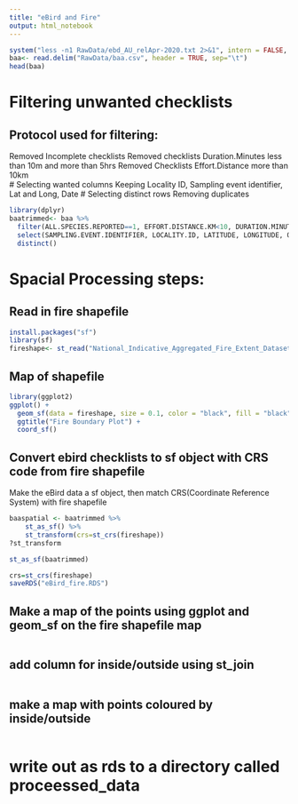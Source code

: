 ```yaml
---
title: "eBird and Fire"
output: html_notebook
---
```




```r
system("less -n1 RawData/ebd_AU_relApr-2020.txt 2>&1", intern = FALSE, show.output.on.console = TRUE)
baa<- read.delim("RawData/baa.csv", header = TRUE, sep="\t")
head(baa)

```
# Filtering unwanted checklists
## Protocol used for filtering:  
Removed Incomplete checklists
Removed checklists Duration.Minutes less than 10m and more than 5hrs
Removed Checklists Effort.Distance more than 10km  
# Selecting wanted columns
Keeping Locality ID, Sampling event identifier, Lat and Long, Date
# Selecting distinct rows
Removing duplicates 
```r
library(dplyr)
baatrimmed<- baa %>% 
  filter(ALL.SPECIES.REPORTED==1, EFFORT.DISTANCE.KM<10, DURATION.MINUTES<300, DURATION.MINUTES>10) %>% 
  select(SAMPLING.EVENT.IDENTIFIER, LOCALITY.ID, LATITUDE, LONGITUDE, OBSERVATION.DATE) %>% 
  distinct()
```

# Spacial Processing steps:

## Read in fire shapefile
```r
install.packages("sf")
library(sf)
fireshape<- st_read("National_Indicative_Aggregated_Fire_Extent_Dataset_v20200211/National_Indicative_Aggregated_Fire_Extent_Dataset_v20200211.shp")
```


## Map of shapefile
```r
library(ggplot2)
ggplot() + 
  geom_sf(data = fireshape, size = 0.1, color = "black", fill = "black") + 
  ggtitle("Fire Boundary Plot") + 
  coord_sf()
```
## Convert ebird checklists to sf object with CRS code from fire shapefile
Make the eBird data a sf object, then match CRS(Coordinate Reference System) with fire shapefile
```r
baaspatial <- baatrimmed %>%
    st_as_sf() %>%
    st_transform(crs=st_crs(fireshape))
?st_transform

st_as_sf(baatrimmed)

crs=st_crs(fireshape)
saveRDS("eBird_fire.RDS")
```
## Make a map of the points using ggplot and geom_sf on the fire shapefile map
```r

```
## add column for inside/outside using st_join
```r

```
## make a map with points coloured by inside/outside
```r

```

# write out as rds to a directory called proceessed_data
```r

```